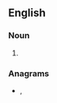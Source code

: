 {{also|Keisters}}

==English==

===Noun===
{{head|en|noun plural form}}

# {{plural of|keister|lang=en}}

===Anagrams===
* {{l|en|essikert}}, {{l|en|strikees}}